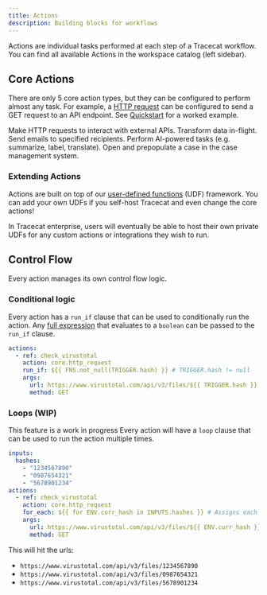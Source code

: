 ```yaml
---
title: Actions
description: Building blocks for workflows
---
```


Actions are individual tasks performed at each step of a Tracecat workflow.
You can find all available Actions in the workspace catalog (left sidebar).

## Core Actions

There are only 5 core action types, but they can be configured to perform almost any task.
For example, a [HTTP request](#action-types) can be configured to send a GET request to an API endpoint.
See [Quickstart](/quickstart) for a worked example.

<CardGroup cols={2}>
  <Card title="HTTP Request" icon="globe">
    Make HTTP requests to interact with external APIs.
  </Card>
  <Card title="Data Transform" icon="code">
    Transform data in-flight.
  </Card>
  <Card title="Send Email" icon="envelope">
    Send emails to specified recipients.
  </Card>
  <Card title="AI Actions" icon="robot">
    Perform AI-powered tasks (e.g. summarize, label, translate).
  </Card>
  <Card title="Open Case" icon="folder-open">
    Open and prepopulate a case in the case management system.
  </Card>
</CardGroup>

### Extending Actions

Actions are built on top of our [user-defined functions](/concepts/user-defined-functions) (UDF) framework.
You can add your own UDFs if you self-host Tracecat and even change the core actions!

<Tip>
  In Tracecat enterprise, users will eventually be able to host their own
  private UDFs for any custom actions or integrations they wish to run.
</Tip>

## Control Flow

Every action manages its own control flow logic.

### Conditional logic

Every action has a `run_if` clause that can be used to conditionally run the action.
Any [full expression](/concepts/expressions#full-templates) that evaluates to a `boolean` can be passed to the `run_if` clause.

```yaml
actions:
  - ref: check_virustotal
    action: core.http_request
    run_if: ${{ FNS.not_null(TRIGGER.hash) }} # TRIGGER.hash != null
    args:
      url: https://www.virustotal.com/api/v3/files/${{ TRIGGER.hash }}
      method: GET
```

### Loops (WIP)

<Warning>This feature is a work in progress</Warning>
Every action will have a `loop` clause that can be used to run the action multiple
times.

```yaml
inputs:
  hashes:
    - "1234567890"
    - "0987654321"
    - "5678901234"
actions:
  - ref: check_virustotal
    action: core.http_request
    for_each: ${{ for ENV.curr_hash in INPUTS.hashes }} # Assigns each hash to ENV.curr_hash
    args:
      url: https://www.virustotal.com/api/v3/files/${{ ENV.curr_hash }}
      method: GET
```

This will hit the urls:

- `https://www.virustotal.com/api/v3/files/1234567890`
- `https://www.virustotal.com/api/v3/files/0987654321`
- `https://www.virustotal.com/api/v3/files/5678901234`
